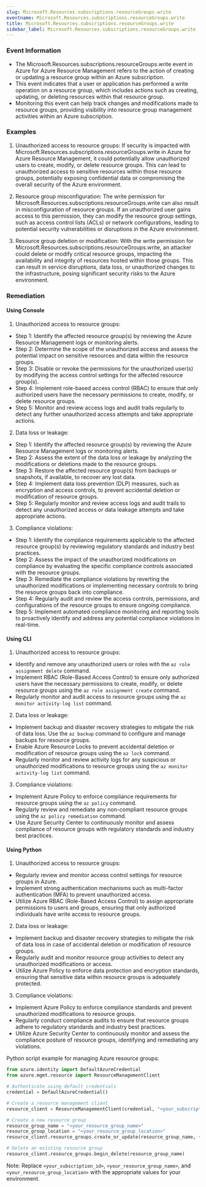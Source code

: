 ```yaml
--- 
slug: Microsoft.Resources.subscriptions.resourceGroups.write
eventname: Microsoft.Resources.subscriptions.resourceGroups.write
title: Microsoft.Resources.subscriptions.resourceGroups.write
sidebar_label: Microsoft.Resources.subscriptions.resourceGroups.write
---
```

                       
### Event Information

- The Microsoft.Resources.subscriptions.resourceGroups.write event in Azure for Azure Resource Management refers to the action of creating or updating a resource group within an Azure subscription.
- This event indicates that a user or application has performed a write operation on a resource group, which includes actions such as creating, updating, or deleting resources within that resource group.
- Monitoring this event can help track changes and modifications made to resource groups, providing visibility into resource group management activities within an Azure subscription.


### Examples

1. Unauthorized access to resource groups: If security is impacted with Microsoft.Resources.subscriptions.resourceGroups.write in Azure for Azure Resource Management, it could potentially allow unauthorized users to create, modify, or delete resource groups. This can lead to unauthorized access to sensitive resources within those resource groups, potentially exposing confidential data or compromising the overall security of the Azure environment.

2. Resource group misconfiguration: The write permission for Microsoft.Resources.subscriptions.resourceGroups.write can also result in misconfiguration of resource groups. If an unauthorized user gains access to this permission, they can modify the resource group settings, such as access control lists (ACLs) or network configurations, leading to potential security vulnerabilities or disruptions in the Azure environment.

3. Resource group deletion or modification: With the write permission for Microsoft.Resources.subscriptions.resourceGroups.write, an attacker could delete or modify critical resource groups, impacting the availability and integrity of resources hosted within those groups. This can result in service disruptions, data loss, or unauthorized changes to the infrastructure, posing significant security risks to the Azure environment.

### Remediation

#### Using Console

1. Unauthorized access to resource groups:
- Step 1: Identify the affected resource group(s) by reviewing the Azure Resource Management logs or monitoring alerts.
- Step 2: Determine the scope of the unauthorized access and assess the potential impact on sensitive resources and data within the resource groups.
- Step 3: Disable or revoke the permissions for the unauthorized user(s) by modifying the access control settings for the affected resource group(s).
- Step 4: Implement role-based access control (RBAC) to ensure that only authorized users have the necessary permissions to create, modify, or delete resource groups.
- Step 5: Monitor and review access logs and audit trails regularly to detect any further unauthorized access attempts and take appropriate actions.

2. Data loss or leakage:
- Step 1: Identify the affected resource group(s) by reviewing the Azure Resource Management logs or monitoring alerts.
- Step 2: Assess the extent of the data loss or leakage by analyzing the modifications or deletions made to the resource groups.
- Step 3: Restore the affected resource group(s) from backups or snapshots, if available, to recover any lost data.
- Step 4: Implement data loss prevention (DLP) measures, such as encryption and access controls, to prevent accidental deletion or modification of resource groups.
- Step 5: Regularly monitor and review access logs and audit trails to detect any unauthorized access or data leakage attempts and take appropriate actions.

3. Compliance violations:
- Step 1: Identify the compliance requirements applicable to the affected resource group(s) by reviewing regulatory standards and industry best practices.
- Step 2: Assess the impact of the unauthorized modifications on compliance by evaluating the specific compliance controls associated with the resource groups.
- Step 3: Remediate the compliance violations by reverting the unauthorized modifications or implementing necessary controls to bring the resource groups back into compliance.
- Step 4: Regularly audit and review the access controls, permissions, and configurations of the resource groups to ensure ongoing compliance.
- Step 5: Implement automated compliance monitoring and reporting tools to proactively identify and address any potential compliance violations in real-time.

#### Using CLI

1. Unauthorized access to resource groups:
- Identify and remove any unauthorized users or roles with the `az role assignment delete` command.
- Implement RBAC (Role-Based Access Control) to ensure only authorized users have the necessary permissions to create, modify, or delete resource groups using the `az role assignment create` command.
- Regularly monitor and audit access to resource groups using the `az monitor activity-log list` command.

2. Data loss or leakage:
- Implement backup and disaster recovery strategies to mitigate the risk of data loss. Use the `az backup` command to configure and manage backups for resource groups.
- Enable Azure Resource Locks to prevent accidental deletion or modification of resource groups using the `az lock` command.
- Regularly monitor and review activity logs for any suspicious or unauthorized modifications to resource groups using the `az monitor activity-log list` command.

3. Compliance violations:
- Implement Azure Policy to enforce compliance requirements for resource groups using the `az policy` command.
- Regularly review and remediate any non-compliant resource groups using the `az policy remediation` command.
- Use Azure Security Center to continuously monitor and assess compliance of resource groups with regulatory standards and industry best practices.

#### Using Python

1. Unauthorized access to resource groups:
- Regularly review and monitor access control settings for resource groups in Azure.
- Implement strong authentication mechanisms such as multi-factor authentication (MFA) to prevent unauthorized access.
- Utilize Azure RBAC (Role-Based Access Control) to assign appropriate permissions to users and groups, ensuring that only authorized individuals have write access to resource groups.

2. Data loss or leakage:
- Implement backup and disaster recovery strategies to mitigate the risk of data loss in case of accidental deletion or modification of resource groups.
- Regularly audit and monitor resource group activities to detect any unauthorized modifications or access.
- Utilize Azure Policy to enforce data protection and encryption standards, ensuring that sensitive data within resource groups is adequately protected.

3. Compliance violations:
- Implement Azure Policy to enforce compliance standards and prevent unauthorized modifications to resource groups.
- Regularly conduct compliance audits to ensure that resource groups adhere to regulatory standards and industry best practices.
- Utilize Azure Security Center to continuously monitor and assess the compliance posture of resource groups, identifying and remediating any violations.

Python script example for managing Azure resource groups:
```python
from azure.identity import DefaultAzureCredential
from azure.mgmt.resource import ResourceManagementClient

# Authenticate using default credentials
credential = DefaultAzureCredential()

# Create a resource management client
resource_client = ResourceManagementClient(credential, "<your_subscription_id>")

# Create a new resource group
resource_group_name = "<your_resource_group_name>"
resource_group_location = "<your_resource_group_location>"
resource_client.resource_groups.create_or_update(resource_group_name, {'location': resource_group_location})

# Delete an existing resource group
resource_client.resource_groups.begin_delete(resource_group_name)
```
Note: Replace `<your_subscription_id>`, `<your_resource_group_name>`, and `<your_resource_group_location>` with the appropriate values for your environment.


 